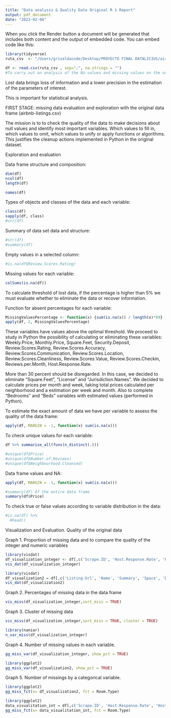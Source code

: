 ```yaml
---
title: "Data analysis & Quality Data Original R 1 Report"
output: pdf_document
date: "2023-02-08"
---
```

When you click the Render button a document will be generated that includes both content and the output of embedded code. You can embed code like this:

```r
library(tidyverse)
ruta_csv  <- "/Users/griseldacode/Desktop/PROYECTO FINAL DATALICIUS/airbnb-listings.csv"
```

```r
df <- read.csv(ruta_csv , sep=";", na.strings = "")
#To carry out an analysis of the Na values and missing values on the original data base, we replaced the blank spaces with na.strings = ""
```

Lost data brings loss of information and a lower precision in the estimation of the parameters of interest.

This is important for statistical analysis.

FIRST STAGE: missing data evaluation and exploration with the original data frame (airbnb-listings.csv)

The mission is to to check the quality of the data to make decisions about null values and identify most important variables. Which values to fill in, which values to omit, which values to unify or apply functions or algorithms. This justifies the cleanup actions implemented in Python in the original dataset. 

Exploration and evaluation

Data frame structure and composition:

```r
dim(df)
ncol(df)
length(df)
```

```r
names(df)
```

Types of objects and classes of the data and each variable:

```r
class(df)
sapply(df, class)
#str(df)
```

Summary of data set data and structure:

```r
#str(df)
#summary(df)
```

Empty values in a selected column:

```r
#is.na(df$Review.Scores.Rating)
```

Missing values for each variable:

```r
colSums(is.na(df))
```

To calculate threshold of lost data, if the percentage is higher than 5% we must evaluate whether to eliminate the data or recover information.

Function for absent percentages for each variable:

```r
MissingValuesPercentage <- function(x) {sum(is.na(x)) / length(x)*89}
apply(df, 2, MissingValuesPercentage)
```

These variables have values above the optimal threshold. We proceed to study in Python the possibility of calculating or eliminating these variables: Weekly.Price, Monthly.Price, Square.Feet, Security.Deposit, Review.Scores.Rating, Review.Scores.Accuracy, Review.Scores.Communication, Review.Scores.Location, Review.Scores.Cleanliness, Review.Scores.Value, Review.Scores.Checkin, Reviews.per.Month, Host.Response.Rate.

More than 30 percent should be disregarded. In this case, we decided to eliminate "Square.Feet", "License" and "Jurisdiction.Names". We decided to calculate prices per month and week, taking total prices calculated per neighborhood and a estimation per week and month. Also to complete "Bedrooms" and "Beds" variables with estimated values (performed in Python).

To estimate the exact amount of data we have per variable to assess the quality of the data frame:

```r
apply(df, MARGIN = -1, function(x) sum(is.na(x))) 
```

To check unique values for each variable:

```r
df %>% summarise_all(funs(n_distinct(.)))
```

```r
#unique(df$Price)
#unique(df$Number.of.Reviews)
#unique(df$Neighbourhood.Cleansed)
```

Data frame values and NA:

```r
apply(df, MARGIN = -1, function(x) sum(is.na(x))) 
```


```r
#summary(df) Of the entire data frame
summary(df$Price)
```

To check true or false values according to variable distribution in the data:

```r
#is.na(df) %>%
  #head()
```

Visualization and Evaluation. Quality of the original data

Graph 1. Proportion of missing data and to compare the quality of the integer and numeric variables

```r
library(visdat)
df_visualization_integer <- df[,c('Scrape.ID', 'Host.Response.Rate', 'Host.Listings.Count', 'Host.Total.Listings.Count', 'Bedrooms', 'Bathrooms', 'Beds', 'Square.Feet', 'Price', 'Weekly.Price', 'Security.Deposit', 'Monthly.Price', 'Cleaning.Fee', 'Review.Scores.Rating', 'Review.Scores.Accuracy', 'Review.Scores.Cleanliness', 'Review.Scores.Checkin', 'Review.Scores.Communication', 'Review.Scores.Value', 'Review.Scores.Location','Reviews.per.Month','Price', 'Number.of.Reviews', 'Accommodates', 'Minimum.Nights', 'Guests.Included', 'Extra.People', 'Availability.30', 'Availability.60', 'Availability.90', 'Availability.365')]
vis_dat(df_visualization_integer)
```

```r
library(visdat)
df_visualization2 = df[,c('Listing.Url', 'Name', 'Summary', 'Space', 'Description', 'Neighborhood.Overview','Notes','Transit', 'Access', 'Interaction','House.Rules','Host.Name', 'Host.Since','Host.Location','Host.About','Host.Response.Time','Host.Acceptance.Rate',  'Host.Neighbourhood','Host.Verifications','Street','Neighbourhood','Neighbourhood.Cleansed', 'Neighbourhood.Group.Cleansed', 'City', 'State', 'Zipcode','Market','Smart.Location', 'Country.Code','Country','Property.Type','Room.Type','Bed.Type', 'Amenities','Calendar.Updated','First.Review','Last.Review','License','Features','Cancellation.Policy','Jurisdiction.Names', 'Room.Type')]
vis_dat(df_visualization2)
```

Graph 2. Percentages of missing data in the data frame

```r
vis_miss(df_visualization_integer,sort_miss = TRUE) 
```

Graph 3. Cluster of missing data

```r
vis_miss(df_visualization_integer,sort_miss = TRUE, cluster = TRUE)
```

```r
library(naniar)
n_var_miss(df_visualization_integer)
```

Graph 4. Number of missing values in each variable.
```r
gg_miss_var(df_visualization_integer, show_pct = TRUE)
```

```r
library(ggplot2)
gg_miss_var(df_visualization2, show_pct = TRUE)
```

Graph 5. Number of missings by a categorical variable.

```r
library(ggplot2)
gg_miss_fct(x= df_visualization2, fct = Room.Type)
```

```r
library(ggplot2)
data_visualitation_int = df[,c('Scrape.ID', 'Host.Response.Rate', 'Host.Listings.Count', 'Host.Total.Listings.Count', 'Bedrooms', 'Bathrooms', 'Beds', 'Square.Feet', 'Price', 'Weekly.Price', 'Security.Deposit', 'Monthly.Price', 'Cleaning.Fee', 'Review.Scores.Rating', 'Review.Scores.Accuracy', 'Review.Scores.Cleanliness', 'Review.Scores.Checkin', 'Review.Scores.Communication', 'Review.Scores.Value', 'Review.Scores.Location','Reviews.per.Month','Price', 'Number.of.Reviews', 'Accommodates', 'Minimum.Nights', 'Guests.Included', 'Extra.People', 'Availability.30', 'Availability.60', 'Availability.90', 'Availability.365', 'Room.Type')]
gg_miss_fct(x= data_visualitation_int, fct = Room.Type)
```

